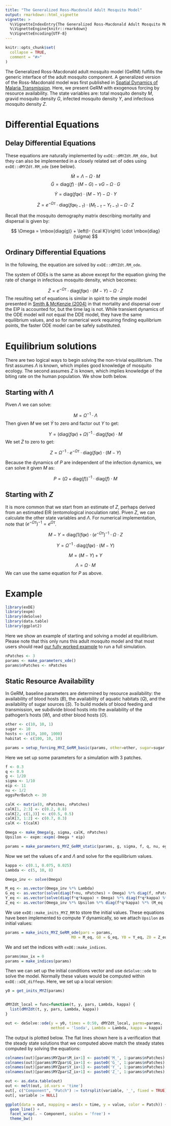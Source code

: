 ```yaml
---
title: "The Generalized Ross-Macdonald Adult Mosquito Model"
output: rmarkdown::html_vignette
vignette: >
  %\VignetteIndexEntry{The Generalized Ross-Macdonald Adult Mosquito Model}
  %\VignetteEngine{knitr::rmarkdown}
  %\VignetteEncoding{UTF-8}
---
```


```r
knitr::opts_chunk$set(
  collapse = TRUE,
  comment = "#>"
)
```

The Generalized Ross-Macdonald adult mosquito model (GeRM) fulfills the generic interface of the adult mosquito component. A generalized version of the Ross-Macdonald model was first published in [Spatial Dynamics of Malaria Transmission](https://www.medrxiv.org/content/10.1101/2022.11.07.22282044v1). Here, we present GeRM  with exogenous forcing by resource availability. The state variables are: total mosquito density $M$, gravid mosquito density $G$, infected mosquito density $Y$, and infectious mosquito density $Z$.

# Differential Equations

## Delay Differential Equations

These equations are naturally implemented by `exDE::dMYZdt.RM_dde,` but they can also be implemented in a closely related set of odes using `exDE::dMYZdt.RM_ode` (see below). 

$$
\dot{M} = \Lambda - \Omega\cdot M 
$$
$$
\dot{G} = \mbox{diag}(f) \cdot (M-G) - \nu G -  \Omega \cdot G
$$

$$
\dot{Y} = \mbox{diag}(fq\kappa) \cdot (M-Y) - \Omega \cdot Y
$$

$$
\dot{Z} = e^{-\Omega \tau} \cdot \mbox{diag}(fq\kappa_{t-\tau}) \cdot (M_{t-\tau}-Y_{t-\tau}) - \Omega \cdot Z
$$

Recall that the mosquito demography matrix describing mortality and dispersal is given by:

$$
\Omega =  \mbox{diag(g)} + \left(I- {\cal K}\right) \cdot \mbox{diag}(\sigma)
$$

## Ordinary Differential Equations

In the following, the equation are solved by `exDE::dMYZdt.RM_ode`.

The system of ODEs is the same as above except for the equation giving the rate of change in infectious mosquito density, which becomes:

$$
\dot{Z} = e^{-\Omega \tau} \cdot \mbox{diag}(fq\kappa) \cdot (M-Y) - \Omega \cdot Z
$$
The resulting set of equations is similar in spirit to the simple model presented in
[Smith & McKenzie (2004)](https://malariajournal.biomedcentral.com/articles/10.1186/1475-2875-3-13) in that
mortality and dispersal over the EIP is accounted for, but the time lag is not. While
transient dynamics of the ODE model will not equal the DDE model, they have the same
equilibrium values, and so for numerical work requiring finding equilibrium points, the faster
ODE model can be safely substituted.

# Equilibrium solutions

There are two logical ways to begin solving the non-trivial equilibrium. The first
assumes $\Lambda$ is known, which implies good knowledge of mosquito ecology. The
second assumes $Z$ is known, which implies knowledge of the biting rate on the
human population. We show both below.

## Starting with $\Lambda$

Piven $\Lambda$ we can solve:

$$
M = \Omega^{-1} \cdot \Lambda
$$
Then given $M$ we set $\dot{Y}$ to zero and factor out $Y$ to get:

$$
Y = (\mbox{diag}(fq\kappa) + \Omega)^{-1} \cdot \mbox{diag}(fq\kappa) \cdot M
$$
We set $\dot{Z}$ to zero to get:

$$
Z = \Omega^{-1} \cdot e^{-\Omega \tau} \cdot \mbox{diag}(fq\kappa) \cdot (M-Y)
$$

Because the dynamics of $P$ are independent of the infection dynamics, we can solve it given $M$ as:

$$
P = (\Omega + \mbox{diag}(f))^{-1} \cdot \mbox{diag}(f) \cdot M
$$

## Starting with $Z$

It is more common that we start from an estimate of $Z$, perhaps derived from an estimated EIR (entomological inoculation rate). Piven $Z$, we can calculate the other state variables and $\Lambda$. For numerical implementation, note that $(e^{-\Omega\tau})^{-1} = e^{\Omega\tau}$.

$$
M-Y = \mbox{diag}(1/fq\kappa) \cdot (e^{-\Omega\tau})^{-1} \cdot \Omega \cdot Z
$$

$$
Y = \Omega^{-1} \cdot \mbox{diag}(fq\kappa) \cdot (M-Y)
$$

$$
M = (M - Y) + Y
$$

$$
\Lambda = \Omega \cdot M
$$
We can use the same equation for $P$ as above.

# Example

```r
library(exDE)
library(expm)
library(deSolve)
library(data.table)
library(ggplot2)
```

Here we show an example of starting and solving a model at equilibrium. Please note that this only
runs this adult mosquito model and that most users should read [our fully worked example](ex_534.html)
to run a full simulation.

```r
nPatches <- 3
params <- make_parameters_xde()
params$nPatches <- nPatches
```

## Static Resource Availability 

In GeRM, baseline parameters are determined by resource availability: the availability of blood hosts ($B$), the availability of aquatic habitats ($Q$), and the availability of sugar sources ($S$). To build models of blood feeding and transmission, we subdivide blood hosts into the availability of the pathogen's hosts ($W$), and other blood hosts ($O$). 

```r
other <- c(10, 10, 1)  
sugar <- 10 
hosts <- c(10, 100, 1000)
habitat <- c(100, 10, 10)

params = setup_forcing_MYZ_GeRM_basic(params, other=other, sugar=sugar, W=hosts, zeta=1, Q=habitat)
```


Here we set up some parameters for a simulation with 3 patches.

```r
f <- 0.3
q <- 0.9
g <- 1/20
sigma <- 1/10
eip <- 11
nu <- 1/2
eggsPerBatch <- 30

calK <- matrix(0, nPatches, nPatches)
calK[1, 2:3] <- c(0.2, 0.8)
calK[2, c(1,3)] <- c(0.5, 0.5)
calK[3, 1:2] <- c(0.7, 0.3)
calK <- t(calK)

Omega <- make_Omega(g, sigma, calK, nPatches)
Upsilon <- expm::expm(-Omega * eip)

params = make_parameters_MYZ_GeRM_static(params, g, sigma, f, q, nu, eggsPerBatch, eip, calK, "ode")
```


Now we set the values of $\kappa$ and $\Lambda$ and solve for the equilibrium values.

```r
kappa <- c(0.1, 0.075, 0.025)
Lambda <- c(5, 10, 8)

Omega_inv <- solve(Omega)

M_eq <- as.vector(Omega_inv %*% Lambda)
G_eq <- as.vector(solve(diag(f+nu, nPatches) + Omega) %*% diag(f, nPatches) %*% M_eq)
Y_eq <- as.vector(solve(diag(f*q*kappa) + Omega) %*% diag(f*q*kappa) %*% M_eq)
Z_eq <- as.vector(Omega_inv %*% Upsilon %*% diag(f*q*kappa) %*% (M_eq - Y_eq))
```

We use `exDE::make_inits_MYZ_RM` to store the initial values. These equations have been implemented to compute $\Upsilon$ dynamically, so we attach `Upsilon` as initial values:

```r
params = make_inits_MYZ_GeRM_ode(pars = params, 
                             M0 = M_eq, G0 = G_eq, Y0 = Y_eq, Z0 = Z_eq)
```

We and set the indices with `exDE::make_indices`. 

```r
params$max_ix = 0 
params = make_indices(params)
```

Then we can set up the initial conditions vector and use `deSolve::ode` to solve the model.  Normally these values would be computed within `exDE::xDE_diffeqn`. Here, we set up a local version: 

```r
y0 = get_inits_MYZ(params) 


dMYZdt_local = func=function(t, y, pars, Lambda, kappa) {
  list(dMYZdt(t, y, pars, Lambda, kappa))
}

out <- deSolve::ode(y = y0, times = 0:50, dMYZdt_local, parms=params, 
                    method = 'lsoda', Lambda = Lambda, kappa = kappa) 
```

The output is plotted below. The flat lines shown here is a verification that the steady state solutions that we computed above match the steady states computed by solving the equations: 

```r
colnames(out)[params$MYZpar$M_ix+1] <- paste0('M_', 1:params$nPatches)
colnames(out)[params$MYZpar$G_ix+1] <- paste0('G_', 1:params$nPatches)
colnames(out)[params$MYZpar$Y_ix+1] <- paste0('Y_', 1:params$nPatches)
colnames(out)[params$MYZpar$Z_ix+1] <- paste0('Z_', 1:params$nPatches)

out <- as.data.table(out)
out <- melt(out, id.vars = 'time')
out[, c("Component", "Patch") := tstrsplit(variable, '_', fixed = TRUE)]
out[, variable := NULL]

ggplot(data = out, mapping = aes(x = time, y = value, color = Patch)) +
  geom_line() +
  facet_wrap(. ~ Component, scales = 'free') +
  theme_bw()
```
